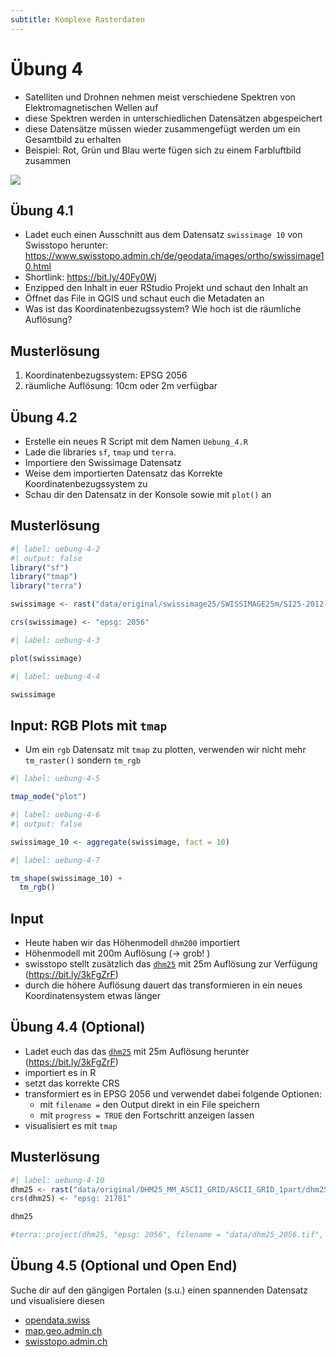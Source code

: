 ```yaml
---
subtitle: Komplexe Rasterdaten
---
```


# Übung 4 {#sec-uebung-4}

- Satelliten und Drohnen nehmen meist verschiedene Spektren von Elektromagnetischen Wellen auf
- diese Spektren werden in unterschiedlichen Datensätzen abgespeichert
- diese Datensätze müssen wieder zusammengefügt werden um ein Gesamtbild zu erhalten
- Beispiel: Rot, Grün und Blau werte fügen sich zu einem Farbluftbild zusammen




![](images/RGBSTack_1.jpg)






## Übung 4.1 <!-- 3-->


- Ladet euch einen Ausschnitt aus dem Datensatz `swissimage 10` von Swisstopo herunter: <https://www.swisstopo.admin.ch/de/geodata/images/ortho/swissimage10.html>
- Shortlink: <https://bit.ly/40Fy0Wj>
- Enzipped den Inhalt in euer RStudio Projekt und schaut den Inhalt an
- Öffnet das File in QGIS und schaut euch die Metadaten an
- Was ist das Koordinatenbezugssystem? Wie hoch ist die räumliche Auflösung?


::::{.content-visible when-profile="musterloesung"}
:::{.callout-note}
## Musterlösung

1. Koordinatenbezugssystem: EPSG 2056
2. räumliche Auflösung: 10cm oder 2m verfügbar


:::
::::


## Übung 4.2 <!-- 3-->



- Erstelle ein neues R Script mit dem Namen `Uebung_4.R` 
- Lade die libraries `sf`, `tmap` und `terra`. 
- Importiere den Swissimage Datensatz 
- Weise dem importierten Datensatz das Korrekte Koordinatenbezugssystem zu
- Schau dir den Datensatz in der Konsole sowie mit `plot()` an

::::{.content-visible when-profile="musterloesung"}
:::{.callout-note}
## Musterlösung

```r
#| label: uebung-4-2
#| output: false
library("sf")
library("tmap")
library("terra")

swissimage <- rast("data/original/swissimage25/SWISSIMAGE25m/SI25-2012-2013-2014.tif")

crs(swissimage) <- "epsg: 2056"

```

:::
::::




```r
#| label: uebung-4-3

plot(swissimage)
```




```r
#| label: uebung-4-4

swissimage
```



## Input: RGB Plots mit `tmap`

- Um ein `rgb` Datensatz mit `tmap` zu plotten, verwenden wir nicht mehr `tm_raster()` sondern `tm_rgb`

```r
#| label: uebung-4-5

tmap_mode("plot")
```


```r
#| label: uebung-4-6
#| output: false

swissimage_10 <- aggregate(swissimage, fact = 10)
```

```r
#| label: uebung-4-7

tm_shape(swissimage_10) + 
  tm_rgb()
```








## Input

- Heute haben wir das Höhenmodell `dhm200` importiert
- Höhenmodell mit 200m Auflösung (→ grob! )
- swisstopo stellt zusätzlich das [`dhm25`](https://www.swisstopo.admin.ch/de/geodata/height/dhm25.html) mit 25m Auflösung zur Verfügung (<https://bit.ly/3kFgZrF>)
- durch die höhere Auflösung dauert das transformieren in ein neues Koordinatensystem etwas länger




## Übung 4.4 (Optional)

- Ladet euch das das [`dhm25`](https://www.swisstopo.admin.ch/de/geodata/height/dhm25.html) mit 25m Auflösung herunter (<https://bit.ly/3kFgZrF>)
- importiert es in R
- setzt das korrekte CRS
- transformiert es in EPSG 2056 und verwendet dabei folgende Optionen: 
  - mit `filename =` den Output direkt in ein File speichern
  - mit `progress = TRUE` den Fortschritt anzeigen lassen
- visualisiert es mit `tmap`

::::{.content-visible when-profile="musterloesung"}
:::{.callout-note}
## Musterlösung

```r
#| label: uebung-4-10
dhm25 <- rast("data/original/DHM25_MM_ASCII_GRID/ASCII_GRID_1part/dhm25_grid_raster.asc")
crs(dhm25) <- "epsg: 21781"

dhm25

#terra::project(dhm25, "epsg: 2056", filename = "data/dhm25_2056.tif", progress = TRUE)
```




:::
::::

## Übung 4.5 (Optional und Open End)

Suche dir auf den gängigen Portalen (s.u.) einen spannenden Datensatz und visualisiere diesen

  - [opendata.swiss](https://opendata.swiss/)
  - [map.geo.admin.ch](https://map.geo.admin.ch)
  - [swisstopo.admin.ch](https://www.swisstopo.admin.ch)
  


